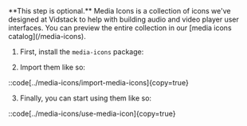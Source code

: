 

<Skip client:load>
**This step is optional.** Media Icons is a collection of icons we've designed at Vidstack to
help with building audio and video player user interfaces. You can preview the entire
collection in our [media icons catalog](/media-icons).

1. First, install the `media-icons` package:

<NPMInstallSnippet packages="media-icons" client:visible />

2. Import them like so:

::code[../media-icons/import-media-icons]{copy=true}

3. Finally, you can start using them like so:

::code[../media-icons/use-media-icon]{copy=true}

</Skip>
